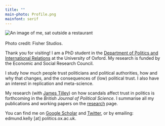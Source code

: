 ```yaml
---
title: ""
main-photo: Profile.png
mainfont: serif
---
```


::: grid
::: {.g-col-12 .g-col-sm-4}
<!--quarto publish gh-pages -->

```{=html}
<div class="grid" style="--bs-columns: 5; row-gap: 0;">
  <div class="g-col-1 g-col-sm-0"></div>
  <div class="g-col-3 g-col-sm-5">
    <picture>
      <source srcset="{{< meta main-photo >}}">
      <img class="circular_image" src="{{< meta main-photo >}}" alt="An image of me, sat outside a restaurant">
      <figcaption><br>Photo credit: Fisher Studios. </figcaption>
    </picture>
  </div>
  <div class="g-col-1 g-col-sm-0"></div>
</div>
```
:::

::: {.g-col-12 .g-col-sm-8}
Thank you for visiting! I am a PhD student in the [Department of Politics and International Relations](https://www.politics.ox.ac.uk/person/edmund-kelly) at the University of Oxford. My research is funded by the Economic and Social Research Council.

I study how much people trust politicians and political authorities, how and why that changes, and the consequences of (low) political trust. I also have an interest in replication and meta-science. 

My research (with [James Tilley](https://www.politics.ox.ac.uk/person/james-tilley)) on how scandals affect trust in politics is forthcoming in the *British Journal of Political Science.* I summarise all my publications and working papers on the [research](https://edmund-kelly.github.io/research.html) page. 

You can find me on [Google Scholar](https://scholar.google.com/citations?user=oi6BV7sAAAAJ&hl=en) and [Twitter](https://x.com/edmundbkelly), or by emailing: edmund.kelly [at] politics.ox.ac.uk.
:::
:::
